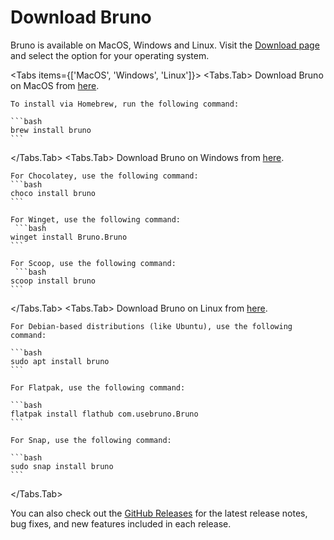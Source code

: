 
# Download Bruno

Bruno is available on MacOS, Windows and Linux. 
Visit the [Download page](https://www.usebruno.com/downloads) and select the option for your operating system. 


<Tabs items={['MacOS', 'Windows', 'Linux']}>
  <Tabs.Tab>
    Download Bruno on MacOS from [here](https://www.usebruno.com/downloads).

    To install via Homebrew, run the following command:
    
    ```bash
    brew install bruno
    ```
  </Tabs.Tab>
  <Tabs.Tab>
    Download Bruno on Windows from [here](https://www.usebruno.com/downloads).
    
    For Chocolatey, use the following command:
    ```bash
    choco install bruno
    ```

    For Winget, use the following command:
     ```bash
    winget install Bruno.Bruno
    ```

    For Scoop, use the following command:
     ```bash
    scoop install bruno
    ```

  </Tabs.Tab>
  <Tabs.Tab>
    Download Bruno on Linux from [here](https://www.usebruno.com/downloads).

    For Debian-based distributions (like Ubuntu), use the following command:
    
    ```bash
    sudo apt install bruno
    ```

    For Flatpak, use the following command:
    
    ```bash
    flatpak install flathub com.usebruno.Bruno
    ```

    For Snap, use the following command:
    
    ```bash
    sudo snap install bruno
    ```
  </Tabs.Tab>
</Tabs>


You can also check out the [GitHub Releases](https://github.com/usebruno/bruno/releases) for the latest release notes, bug fixes, and new features included in each release.
